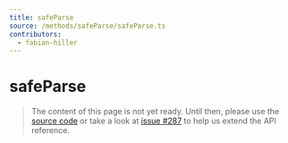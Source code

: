 ```yaml
---
title: safeParse
source: /methods/safeParse/safeParse.ts
contributors:
  - fabian-hiller
---
```


# safeParse

> The content of this page is not yet ready. Until then, please use the [source code](https://github.com/fabian-hiller/valibot/blob/main/library/src/methods/safeParse/safeParse.ts) or take a look at [issue #287](https://github.com/fabian-hiller/valibot/issues/287) to help us extend the API reference.
